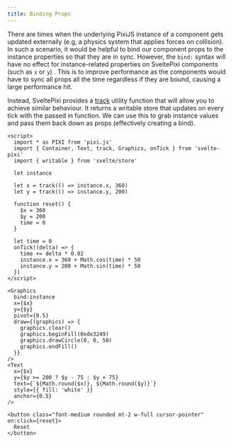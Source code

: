 ```yaml
---
title: Binding Props
---
```


There are times when the underlying PixiJS instance of a component gets updated externally (e.g, a physics system that applies forces on collision). In such a scenario, it would be helpful to bind our component props to the instance properties so that they are in sync. However, the `bind:` syntax will have no effect for instance-related properties on SveltePixi components (such as `x` or `y`) . This is to improve performance as the components would have to sync all props all the time regardless if they are bound, causing a large performance hit.

Instead, SveltePixi provides a [track](/docs/utilities/track) utility function that will allow you to achieve similar behaviour. It returns a writable store that updates on every tick with the passed in function. We can use this to grab instance values and pass them back down as props (effectively creating a bind).

```svelte live
<script>
  import * as PIXI from 'pixi.js'
  import { Container, Text, track, Graphics, onTick } from 'svelte-pixi'
  import { writable } from 'svelte/store'

  let instance

  let x = track(() => instance.x, 360)
  let y = track(() => instance.y, 200)

  function reset() {
    $x = 360
    $y = 200
    time = 0
  }

  let time = 0
  onTick((delta) => {
    time += delta * 0.02
    instance.x = 360 + Math.cos(time) * 50
    instance.y = 200 + Math.sin(time) * 50
  })
</script>

<Graphics
  bind:instance
  x={$x}
  y={$y}
  pivot={0.5}
  draw={(graphics) => {
    graphics.clear()
    graphics.beginFill(0xde3249)
    graphics.drawCircle(0, 0, 50)
    graphics.endFill()
  }}
/>
<Text
  x={$x}
  y={$y >= 200 ? $y - 75 : $y + 75}
  text={`${Math.round($x)}, ${Math.round($y)}`}
  style={{ fill: 'white' }}
  anchor={0.5}
/>

<button class="font-medium rounded mt-2 w-full cursor-pointer" on:click={reset}>
  Reset
</button>
```
